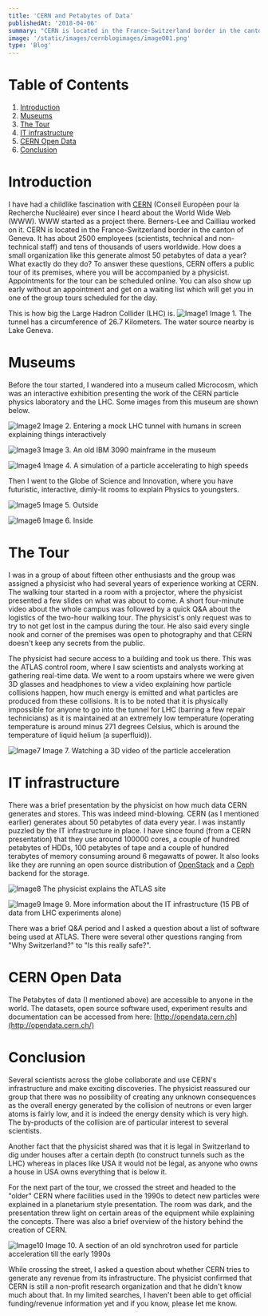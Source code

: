 ```yaml
---
title: 'CERN and Petabytes of Data'
publishedAt: '2018-04-06'
summary: "CERN is located in the France-Switzerland border in the canton of Geneva. I went on a tour of its premises while visiting Switzerland for 3 weeks."
image: '/static/images/cernblogimages/image001.png'
type: 'Blog'
---
```

# Table of Contents

1.  [Introduction](#introduction)
2.  [Museums](#museums)
3.  [The Tour](#the-tour)
4.  [IT infrastructure](#it-infrastructure)
5.  [CERN Open Data](#cern-open-data)
6.  [Conclusion](#conclusion)

# Introduction

I have had a childlike fascination with [CERN](https://home.cern/) (Conseil Européen pour la Recherche Nucléaire) ever since I heard about the World Wide Web (WWW). WWW started as a project there. Berners-Lee and Cailliau worked on it. CERN is located in the France-Switzerland border in the canton of Geneva. It has about 2500 employees (scientists, technical and non-technical staff) and tens of thousands of users worldwide. How does a small organization like this generate almost 50 petabytes of data a year? What exactly do they do? To answer these questions, CERN offers a public tour of its premises, where you will be accompanied by a physicist. Appointments for the tour can be scheduled online. You can also show up early without an appointment and get on a waiting list which will get you in one of the group tours scheduled for the day.

This is how big the Large Hadron Collider (LHC) is.
![Image1](/static/images/cernblogimages/image001.png)
Image 1. The tunnel has a circumference of 26.7 Kilometers. The water source nearby is Lake Geneva.

# Museums

Before the tour started, I wandered into a museum called Microcosm, which was an interactive exhibition presenting the work of the CERN particle physics laboratory and the LHC. Some images from this museum are shown below.

![Image2](/static/images/cernblogimages/image003.jpg)
Image 2. Entering a mock LHC tunnel with humans in screen explaining things interactively

![Image3](/static/images/cernblogimages/image005.jpg)
Image 3. An old IBM 3090 mainframe in the museum

![Image4](/static/images/cernblogimages/image007.jpg)
Image 4. A simulation of a particle accelerating to high speeds


Then I went to the Globe of Science and Innovation, where you have futuristic, interactive, dimly-lit rooms to explain Physics to youngsters.

![Image5](/static/images/cernblogimages/image009.png)
Image 5. Outside

![Image6](/static/images/cernblogimages/image011.jpg)
Image 6. Inside

# The Tour

I was in a group of about fifteen other enthusiasts and the group was assigned a physicist who had several years of experience working at CERN. The walking tour started in a room with a projector, where the physicist presented a few slides on what was about to come. A short four-minute video about the whole campus was followed by a quick Q&amp;A about the logistics of the two-hour walking tour. The physicist&#39;s only request was to try to not get lost in the campus during the tour. He also said every single nook and corner of the premises was open to photography and that CERN doesn&#39;t keep any secrets from the public.

The physicist had secure access to a building and took us there. This was the ATLAS control room, where I saw scientists and analysts working at gathering real-time data. We went to a room upstairs where we were given 3D glasses and headphones to view a video explaining how particle collisions happen, how much energy is emitted and what particles are produced from these collisions. It is to be noted that it is physically impossible for anyone to go into the tunnel for LHC (barring a few repair technicians) as it is maintained at an extremely low temperature (operating temperature is around minus 271 degrees Celsius, which is around the temperature of liquid helium (a superfluid)).

![Image7](/static/images/cernblogimages/image013.jpg)
Image 7. Watching a 3D video of the particle acceleration

# IT infrastructure

There was a brief presentation by the physicist on how much data CERN generates and stores. This was indeed mind-blowing. CERN (as I mentioned earlier) generates about 50 petabytes of data every year. I was instantly puzzled by the IT infrastructure in place. I have since found (from a CERN presentation) that they use around 100000 cores, a couple of hundred petabytes of HDDs, 100 petabytes of tape and a couple of hundred terabytes of memory consuming around 6 megawatts of power. It also looks like they are running an open source distribution of [OpenStack](https://www.openstack.org/) and a [Ceph](https://ceph.com/) backend for the storage.

![Image8](/static/images/cernblogimages/image015.jpg)
The physicist explains the ATLAS site

![Image9](/static/images/cernblogimages/image017.jpg)
Image 9. More information about the IT infrastructure (15 PB of data from LHC experiments alone)

There was a brief Q&amp;A period and I asked a question about a list of software being used at ATLAS. There were several other questions ranging from &quot;Why Switzerland?&quot; to &quot;Is this really safe?&quot;.

# CERN Open Data

The Petabytes of data (I mentioned above) are accessible to anyone in the world. The datasets, open source software used, experiment results and documentation can be accessed from here: [http://opendata.cern.ch](http://opendata.cern.ch/)

# Conclusion

Several scientists across the globe collaborate and use CERN&#39;s infrastructure and make exciting discoveries. The physicist reassured our group that there was no possibility of creating any unknown consequences as the overall energy generated by the collision of neutrons or even larger atoms is fairly low, and it is indeed the energy density which is very high. The by-products of the collision are of particular interest to several scientists.

Another fact that the physicist shared was that it is legal in Switzerland to dig under houses after a certain depth (to construct tunnels such as the LHC) whereas in places like USA it would not be legal, as anyone who owns a house in USA owns everything that is below it.

For the next part of the tour, we crossed the street and headed to the &quot;older&quot; CERN where facilities used in the 1990s to detect new particles were explained in a planetarium style presentation. The room was dark, and the presentation threw light on certain areas of the equipment while explaining the concepts. There was also a brief overview of the history behind the creation of CERN.

![Image10](/static/images/cernblogimages/image019.jpg)
Image 10. A section of an old synchrotron used for particle acceleration till the early 1990s

While crossing the street, I asked a question about whether CERN tries to generate any revenue from its infrastructure. The physicist confirmed that CERN is still a non-profit research organization and that he didn&#39;t know much about that. In my limited searches, I haven&#39;t been able to get official funding/revenue information yet and if you know, please let me know. <br/>